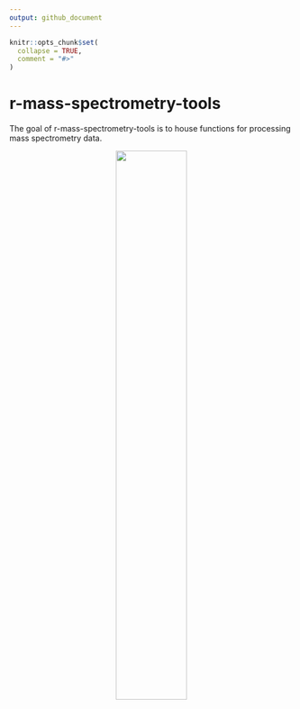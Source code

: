 ```yaml
---
output: github_document
---
```


<!-- README.md is generated from README.Rmd. Please edit that file -->

```r
knitr::opts_chunk$set(
  collapse = TRUE,
  comment = "#>"
)
```

# r-mass-spectrometry-tools

<!-- badges: start -->
<!-- badges: end -->


The goal of r-mass-spectrometry-tools is to house functions for processing mass spectrometry data.


<center>

![](README_files/Orbitrap.png){width=50%}

</center>

